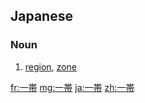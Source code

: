 {{also|一帶}}
==Japanese==
{{ja-kanjitab|いち|k1=いっ|たい|yomi=o}}

===Noun===
{{ja-noun|いったい}}

# [[region]], [[zone]]

[[fr:一帯]]
[[mg:一帯]]
[[ja:一帯]]
[[zh:一帯]]